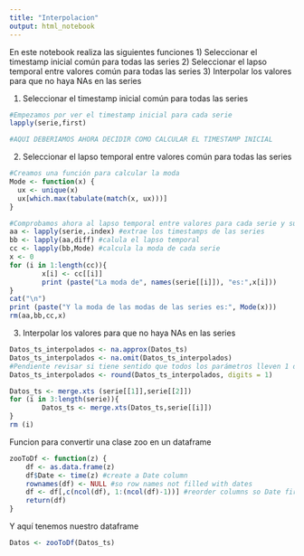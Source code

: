```yaml
---
title: "Interpolacion"
output: html_notebook
---
```

En este notebook realiza las siguientes funciones
1) Seleccionar el timestamp inicial común para todas las series
2) Seleccionar el lapso temporal entre valores común para todas las series
3) Interpolar los valores para que no haya NAs en las series

1) Seleccionar el timestamp inicial común para todas las series
```r
#Empezamos por ver el timestamp inicial para cada serie
lapply(serie,first)

#AQUI DEBERIAMOS AHORA DECIDIR COMO CALCULAR EL TIMESTAMP INICIAL


```

2) Seleccionar el lapso temporal entre valores común para todas las series
```r
#Creamos una función para calcular la moda
Mode <- function(x) {
  ux <- unique(x)
  ux[which.max(tabulate(match(x, ux)))]
}

#Comprobamos ahora al lapso temporal entre valores para cada serie y su moda
aa <- lapply(serie,.index) #extrae los timestamps de las series
bb <- lapply(aa,diff) #calula el lapso temporal
cc <- lapply(bb,Mode) #calcula la moda de cada serie
x <- 0
for (i in 1:length(cc)){
        x[i] <- cc[[i]]
        print (paste("La moda de", names(serie[[i]]), "es:",x[i]))
}
cat("\n")
print (paste("Y la moda de las modas de las series es:", Mode(x)))
rm(aa,bb,cc,x)
```



3) Interpolar los valores para que no haya NAs en las series
```r
Datos_ts_interpolados <- na.approx(Datos_ts)
Datos_ts_interpolados <- na.omit(Datos_ts_interpolados)
#Pendiente revisar si tiene sentido que todos los parámetros lleven 1 decimal
Datos_ts_interpolados <- round(Datos_ts_interpolados, digits = 1)
```


```r
Datos_ts <- merge.xts (serie[[1]],serie[[2]])
for (i in 3:length(serie)){
        Datos_ts <- merge.xts(Datos_ts,serie[[i]])
}
rm (i)
```


Funcion para convertir una clase zoo en un dataframe
```r
zooToDf <- function(z) {
    df <- as.data.frame(z) 
    df$Date <- time(z) #create a Date column
    rownames(df) <- NULL #so row names not filled with dates
    df <- df[,c(ncol(df), 1:(ncol(df)-1))] #reorder columns so Date first
    return(df)
}
```

Y aquí tenemos nuestro dataframe
```r
Datos <- zooToDf(Datos_ts)
```
